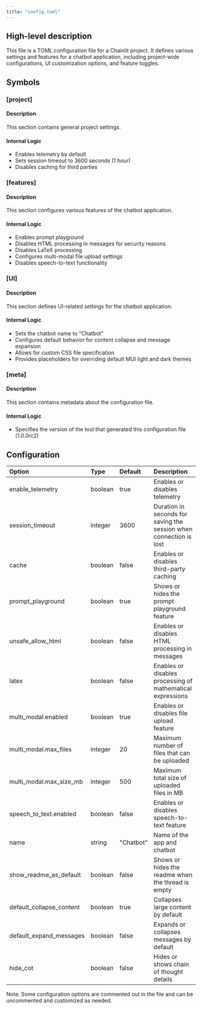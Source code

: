 ```yaml
---
title: "config.toml"
---
```


## High-level description
This file is a TOML configuration file for a Chainlit project. It defines various settings and features for a chatbot application, including project-wide configurations, UI customization options, and feature toggles.

## Symbols

### [project]
#### Description
This section contains general project settings.

#### Internal Logic
- Enables telemetry by default
- Sets session timeout to 3600 seconds (1 hour)
- Disables caching for third parties

### [features]
#### Description
This section configures various features of the chatbot application.

#### Internal Logic
- Enables prompt playground
- Disables HTML processing in messages for security reasons
- Disables LaTeX processing
- Configures multi-modal file upload settings
- Disables speech-to-text functionality

### [UI]
#### Description
This section defines UI-related settings for the chatbot application.

#### Internal Logic
- Sets the chatbot name to "Chatbot"
- Configures default behavior for content collapse and message expansion
- Allows for custom CSS file specification
- Provides placeholders for overriding default MUI light and dark themes

### [meta]
#### Description
This section contains metadata about the configuration file.

#### Internal Logic
- Specifies the version of the tool that generated this configuration file (1.0.0rc2)

## Configuration
| Option | Type | Default | Description |
|:-------|:-----|:--------|:------------|
| enable_telemetry | boolean | true | Enables or disables telemetry |
| session_timeout | integer | 3600 | Duration in seconds for saving the session when connection is lost |
| cache | boolean | false | Enables or disables third-party caching |
| prompt_playground | boolean | true | Shows or hides the prompt playground feature |
| unsafe_allow_html | boolean | false | Enables or disables HTML processing in messages |
| latex | boolean | false | Enables or disables processing of mathematical expressions |
| multi_modal.enabled | boolean | true | Enables or disables file upload feature |
| multi_modal.max_files | integer | 20 | Maximum number of files that can be uploaded |
| multi_modal.max_size_mb | integer | 500 | Maximum total size of uploaded files in MB |
| speech_to_text.enabled | boolean | false | Enables or disables speech-to-text feature |
| name | string | "Chatbot" | Name of the app and chatbot |
| show_readme_as_default | boolean | false | Shows or hides the readme when the thread is empty |
| default_collapse_content | boolean | true | Collapses large content by default |
| default_expand_messages | boolean | false | Expands or collapses messages by default |
| hide_cot | boolean | false | Hides or shows chain of thought details |

Note: Some configuration options are commented out in the file and can be uncommented and customized as needed.